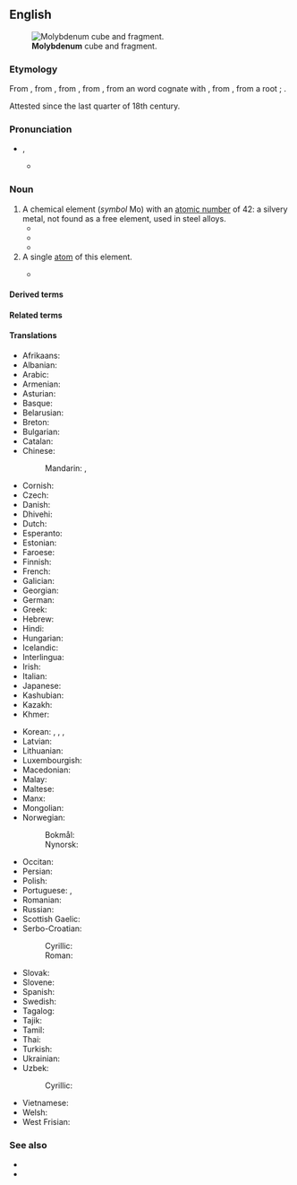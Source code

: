 ==English==
{{wikipedia|lang=en}}
{{elements|en|Mo|niobium|Nb|technetium|Tc}}
[[File:Molybdenum_crystaline_fragment_and_1cm3_cube.jpg|thumb|'''Molybdenum''' cube and fragment.]]

===Etymology===
From {{bor|en|NL.|molybdaenum}}, from {{m|la|molybdaena|t=any of various substances resembling lead}}, from {{der|en|grc|μολύβδαινα|t=a [[plummet]], piece of lead}}, from {{m|grc|μόλυβδος|t=lead; graphite}}, from an {{der|en|ine-ana|-}} word cognate with {{cog|xld|𐤪𐤠𐤭𐤦𐤥𐤣𐤠|t=dark}}, from {{der|en|ine-pro||*morkʷ-iyo-}}, from a root {{m|ine-pro|*morkʷ-||dark}}; {{suffix|en||um|gloss2=a chemical element}}.

Attested since the last quarter of 18th century.

===Pronunciation===
* {{enPR|məlĭb'dĭnəm}}, {{IPA|en|/məˈlɪbdɪnəm/}}
** {{audio|en|LL-Q1860 (eng)-Vealhurl-molybdenum.wav|Audio (RP)}}

===Noun===
{{en-noun|~}}

# A chemical element (''symbol'' Mo) with an [[atomic number]] of 42: a silvery metal, not found as a free element, used in steel alloys.
#* {{quote-book|en|year=1803|chapter=Of Metals|editor={{w|George Gleig}}|title=Supplement to the Third Edition of the {{w|Encyclopædia Britannica}}, or, A Dictionary of Arts, Sciences, and Miscellaneous Literature|volume=I|edition=2nd|page=225|pageurl=https://archive.org/stream/encbritannicasup01macf#page/225|passage=The metals at preſent amount to 21 ; only 11 of which were known before the year 1730. Their names are gold, ſilver, platinum, mercury, copper, iron, tin, lead, zinc, antimony, biſmuth, arſenic, cobalt, nickel, manganeſe, tungſten, '''molybdenum,''' uranium, tellurium, titanium, chromum.}}
#* {{quote-book|en|year=1928|author=Lawrence R. Bourne
|title=Well Tackled!
|chapter=4|url=http://openlibrary.org/works/OL5387037W
|passage=Technical terms like ferrite, perlite, graphite, and hardenite were bandied to and fro, and when Paget glibly brought out such a rare exotic as ferro-'''molybdenum''', Benson forgot that he was a master ship-builder,&nbsp;[…]}}
#* {{quote-journal|en|year=1990|author=Arthur J. Conacher|title=Salt of the Earth|journal=Environment|volume=32|number=6|url=https://search.proquest.com/docview/224040186|page=40|passage=At pH levels below 5, wheat yields may be low, '''molybdenum''' may become unavailable to plants, and other trace elements may be concentrated to toxic levels.}}
# A single [[atom]] of this element.
#: {{ux|en|a quadruple bond between '''molybdenums'''}}
#* {{quote-book|en|year=2007|author=Peter Day|title=Molecules into Materials: Case Studies in Materials Chemistry—Mixed Valency, Magnetism and Superconductivity|page=233|pageurl=https://books.google.com/books?id=_wxhDQAAQBAJ&pg=PA233|passage=Thus in M<sub>4</sub>O<sub>11</sub>, for example, ¾ of the '''molybdenums''' are [[octahedrally]] connected and ¼ are [[tetrahedrally]] coordinated and, furthermore, the formula is compatible with the existence of one Mo(IV) for every three Mo(VI), so at first glance the compound might appear to be a class I mixed valence system.}}

====Derived terms====
{{col3|en
|ferromolybdenum
|moly
|molybdate
|molybdenated
|molybdenian
|molybdenum blue
|molybdenum carbonyl
|molybdenum chloride
|[[molybdenum disulfide]], [[molybdenum disulphide]]
|molybdenum hexacarbonyl
|molybdenum orange
|molybdenum oxide
|[[molybdenum sulfide]], [[molybdenum sulphide]]
|molybdenum trioxide
|molybdian
|molybdo-
}}

====Related terms====
{{col3|en
|molybdena
|molybdenite
|molybdic
|molybdite
|molybdous
}}

====Translations====
{{trans-top|chemical element}}
* Afrikaans: {{t+|af|molibdeen}}
* Albanian: {{t+|sq|molibden|?}}
* Arabic: {{t|ar|مُولِيبْدِينُوم|m|tr=mulibdinum}}
* Armenian: {{t+|hy|մոլիբդեն}}
* Asturian: {{t|ast|molibdenu|m}}
* Basque: {{t|eu|molibdenoa}}
* Belarusian: {{t|be|малібдэ́н|m}}
* Breton: {{t|br|molibden|?}}
* Bulgarian: {{t|bg|моли́бден|m}}
* Catalan: {{t+|ca|molibdè|m}}
* Chinese:
*: Mandarin: {{t+|cmn|鉬}}, {{t+|cmn|钼|tr=mù}}
* Cornish: {{t|kw|molybdenum|?}}
* Czech: {{t+|cs|molybden|m}}
* Danish: {{t+|da|molybdæn|n}}
* Dhivehi: {{t-needed|dv}}
* Dutch: {{t+|nl|molybdeen|n}}
* Esperanto: {{t+|eo|molibdeno}}
* Estonian: {{t+|et|molübdeen}}
* Faroese: {{t|fo|molybden|n}}
* Finnish: {{t+|fi|molybdeeni}}
* French: {{t+|fr|molybdène|m}}
* Galician: {{t+|gl|molibdeno|m}}
* Georgian: {{t|ka|მოლიბდენი}}
* German: {{t+|de|Molybdän|n}}
* Greek: {{t+|el|μολυβδένιο|n}}
* Hebrew: {{t+|he|מוליבדן|m|tr=molibdén}}
* Hindi: {{t|hi|संवर्णातु|?}}
* Hungarian: {{t+|hu|molibdén}}
* Icelandic: {{t+|is|mólýbden|n}}
* Interlingua: {{t|ia|molybdeno}}
* Irish: {{t+|ga|molaibdéineam|m}}
* Italian: {{t+|it|molibdeno|m}}
* Japanese: {{t+|ja|モリブデン|tr=moribuden}}
* Kashubian: {{t|csb|molibdén|?}}
* Kazakh: {{t+|kk|молибден}}
* Khmer: {{t|km|ម៉ូលីបដែន}}
{{trans-mid}}
* Korean: {{t+|ko|몰리브덴}}, {{t|ko|수연(水鉛)}}, {{t|ko|휘수연정광(輝水鉛精鑛)}}, {{t|ko|몰리브데넘}}
* Latvian: {{t|lv|molibdens|m}}
* Lithuanian: {{t+|lt|molibdenas|m}}
* Luxembourgish: {{t|lb|Molybdän|?}}
* Macedonian: {{t|mk|молибде́н|m}}
* Malay: {{t|ms|molibdenum}}
* Maltese: {{t|mt|molibdenu|?}}
* Manx: {{t|gv|molybdenum|?}}
* Mongolian: {{t|mn|молибден}} {{t|mn|ᠮᠣᠯᠢᠪᠳᠡᠨ}}
* Norwegian:
*: Bokmål: {{t|nb|molybden|n}}
*: Nynorsk: {{t+|nn|molybden|m|n}}
* Occitan: {{t|oc|molibdèn|m}}
* Persian: {{t-needed|fa}}
* Polish: {{t+|pl|molibden|m}}
* Portuguese: {{t+|pt|molibdénio|m}} {{qualifier|Portugal}}, {{t+|pt|molibdênio|m}} {{qualifier|Brazil}}
* Romanian: {{t+|ro|molibden|n}}
* Russian: {{t+|ru|молибде́н|m|tr=molibdɛ́n}}
* Scottish Gaelic: {{t|gd|moilibdeanum|m}}
* Serbo-Croatian:
*: Cyrillic: {{t|sh|мо̀либден|m}}
*: Roman: {{t+|sh|mòlibden|m}}
* Slovak: {{t+|sk|molybdén|m}}
* Slovene: {{t+|sl|molibden|m}}
* Spanish: {{t+|es|molibdeno|m}}
* Swedish: {{t+|sv|molybden|n}}
* Tagalog: {{t|tl|molibdeno}}
* Tajik: {{t|tg|молибден}}
* Tamil: {{t|ta|போன்றீயம்}}
* Thai: {{t|th|โมลิบดีนัม}}
* Turkish: {{t+|tr|molibden}}
* Ukrainian: {{t|uk|молібде́н|m}}
* Uzbek: {{t+|uz|molibden}}
*: Cyrillic: {{t+|uz|молибден}}
* Vietnamese: {{t|vi|molypđen}}
* Welsh: {{t+|cy|molybdenwm|m}}
* West Frisian: {{t|fy|molybdeen|?}}
{{trans-bottom}}

===See also===
* {{l|en|powellite}}
* {{l|en|wulfenite}}

{{C|en|Group 6 chemical elements|Period 5 chemical elements}}